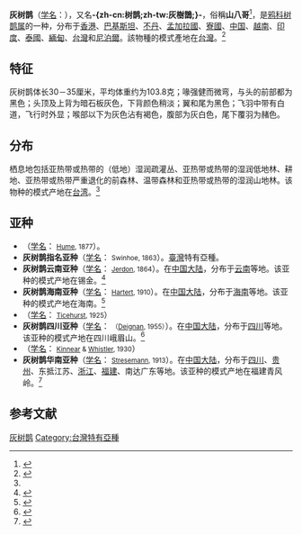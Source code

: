 {{NoteTA
|G1=LS
|T=zh-cn:灰树鹊; zh-tw:樹鵲; zh-hk:灰樹鵲 ;
|1=zh-cn:灰树鹊; zh-tw:樹鵲; zh-hk:灰樹鵲 
}}
{{speciesbox
| name = 灰树鹊
| status = LC
| status_system = IUCN3.1
| status_ref = <ref>{{IUCN|id=22705839 |title=''Dendrocitta formosae'' |assessors=[[BirdLife_International|BirdLife International]] |version=2013.2 |year=2012 |accessdate=26 November 2013}}</ref>
| image = Dendrocitta formosae formosae 1.jpg
| image_caption = 指名亞種
| genus = Dendrocitta
| species = formosae
| authority = [[郇和|Swinhoe]], 1863<ref name='id2895'>{{cite web| url =http://www.bioinfo.cn/db05/BjdwSpecies.php?action=view&id=2895| title =灰树鹊| work =《中国动物物种编目数据库》| publisher =中国科学院微生物研究所| author =中国科学院动物研究所| accessdate =2009-04-04| deadurl =yes| archiveurl =https://web.archive.org/web/20140202141814/http://www.bioinfo.cn/db05/BjdwSpecies.php?action=view&id=2895| archivedate =2014-02-02}}</ref><ref>{{cite journal | author = Robert Swinhoe | title = The Ornithology of Formosa, or Taiwan | journal = ''Ibis'' | volume = 5 | number = 3 | pages = 250–311 | year = 1863 | url = }}</ref>
| synonyms = 
* ''Crypsirina formosae sapiens''<br><small>（= ''D. a. sapiens''） Deignan, 1955</small>
* ''Dendrocitta himalayensis''<br><small>（= ''D. a. himalayensis''） Blyth, 1865</small>
* ''Dendrocitta formosae schistacea''<br><small>Stresemann, 1929</small>
* ''Dendrocitta sinensis insulae''<br><small>（= ''D. a. insulae''） Hartert, 1910</small>
* ''Dendrocitta sinensis''<br>var. ''formosae''<br><small>Swinhoe, 1863</small>
}}

'''灰树鹊'''（[[学名|学名]]：{{lang|la|''Dendrocitta formosae''}}），又名'''-{zh-cn:树鹊;zh-tw:灰樹鵲;}-'''，俗稱'''山八哥'''<ref name = npm>{{Cite book|editor=國立故宮博物院編輯委員會|year=1997|title=故宮鳥譜|volume=一|publisher=國立故宮博物院|isbn=957-562-308-8|pages=62–63|quote=山八哥，黑睛黃暈，灰臉，黑嘴，頂前及頷下有黑茸毛，頭頂、臆、腹俱灰色，背毛醬紅色，近尾灰白色，黑肩膊，黑翅，淺黑翮根露白毛，黑尾，尾根裏毛深赭色，黑足爪。}}</ref>，是[[鸦科|鸦科]][[树鹊属|树鹊属]]的一种，分布于[[香港|香港]]、[[巴基斯坦|巴基斯坦]]、[[不丹|不丹]]、[[孟加拉國|孟加拉國]]、[[寮國|寮國]]、[[中国|中国]]、[[越南|越南]]、[[印度|印度]]、[[泰國|泰國]]、[[緬甸|緬甸]]、[[台灣|台灣]]和[[尼泊爾|尼泊爾]]。該物種的模式產地在[[台灣|台灣]]。<ref>{{cite web|url=http://www.birdlife.org/datazone/speciesfactsheet.php?id=5737&m=0|title=Dendrocitta formosae|publisher=[[国际鸟盟|BirdLife.org]]|accessdate=2011-06-27|archive-date=2016-03-04|archive-url=https://web.archive.org/web/20160304141920/http://www.birdlife.org/datazone/speciesfactsheet.php?id=5737&m=0|dead-url=no}}</ref>

==特征==
灰树鹊体长30－35厘米，平均体重约为103.8克；喙强健而微弯，与头的前部都为黑色；头顶及上背为暗石板灰色，下背颜色稍淡；翼和尾为黑色；飞羽中带有白道，飞行时外显；喉部以下为灰色沾有褐色，腹部为灰白色，尾下覆羽为赭色。

==分布==
栖息地包括亚热带或热带的（低地）湿润疏灌丛、亚热带或热带的湿润低地林、耕地、亚热带或热带严重退化的前森林、温带森林和亚热带或热带的湿润山地林。该物种的模式产地在[[台湾|台湾]]。<ref name='id2895'/>

==亚种==
*（[[学名|学名]]：{{lang|la|''Dendrocitta formosae assimilis''}} <small>[[Allan_Octavian_Hume|Hume]], 1877</small>）。
*'''灰树鹊指名亚种'''（[[学名|学名]]：{{lang|la|''Dendrocitta formosae formosae''}} <small>Swinhoe, 1863</small>）。[[臺灣|臺灣]]特有亞種。
*'''灰树鹊云南亚种'''（[[学名|学名]]：{{lang|la|''Dendrocitta formosae himalayensis''}} <small>[[Thomas_Caverhill_Jerdon|Jerdon]], 1864</small>）。在[[中国大陆|中国大陆]]，分布于[[云南|云南]]等地。该亚种的模式产地在锡金。<ref name='id2897'>{{cite web| url =http://www.bioinfo.cn/db05/BjdwSpecies.php?action=view&id=2897| title =灰树鹊云南亚种| work =《中国动物物种编目数据库》| publisher =中国科学院微生物研究所| author =中国科学院动物研究所| accessdate =2009-04-04| deadurl =yes| archiveurl =https://web.archive.org/web/20140202141817/http://www.bioinfo.cn/db05/BjdwSpecies.php?action=view&id=2897| archivedate =2014-02-02}}</ref>
*'''灰树鹊海南亚种'''（[[学名|学名]]：{{lang|la|''Dendrocitta formosae insulae''}} <small>[[Ernst_Hartert|Hartert]], 1910</small>）。在[[中国大陆|中国大陆]]，分布于[[海南|海南]]等地。该亚种的模式产地在海南。<ref name='id2898'>{{cite web| url =http://www.bioinfo.cn/db05/BjdwSpecies.php?action=view&id=2898| title =灰树鹊海南亚种| work =《中国动物物种编目数据库》| publisher =中国科学院微生物研究所| author =中国科学院动物研究所| accessdate =2009-04-04| deadurl =yes| archiveurl =https://web.archive.org/web/20160305030604/http://www.bioinfo.cn/db05/BjdwSpecies.php?action=view&id=2898| archivedate =2016-03-05}}</ref>
*（[[学名|学名]]：{{lang|la|''Dendrocitta formosae occidentalis''}} <small>[[Claud_Buchanan_Ticehurst|Ticehurst]], 1925</small>）
*'''灰树鹊四川亚种'''（[[学名|学名]]：{{lang|la|''Dendrocitta formosae sapiens''}} <small>（[[Herbert_Girton_Deignan|Deignan]], 1955）</small>）。在[[中国大陆|中国大陆]]，分布于[[四川|四川]]等地。该亚种的模式产地在四川峨眉山。<ref name='id2899'>{{cite web| url =http://www.bioinfo.cn/db05/BjdwSpecies.php?action=view&id=2899| title =灰树鹊四川亚种| work =《中国动物物种编目数据库》| publisher =中国科学院微生物研究所| author =中国科学院动物研究所| accessdate =2009-04-04| deadurl =yes| archiveurl =https://web.archive.org/web/20160305044837/http://www.bioinfo.cn/db05/BjdwSpecies.php?action=view&id=2899| archivedate =2016-03-05}}</ref>
*（[[学名|学名]]：{{lang|la|''Dendrocitta formosae sarkari''}} <small>[[Norman_Boyd_Kinnear|Kinnear]] & [[Hugh_Whistler|Whistler]], 1930</small>）
*'''灰树鹊华南亚种'''（[[学名|学名]]：{{lang|la|''Dendrocitta formosae sinica''}} <small>[[Erwin_Stresemann|Stresemann]], 1913</small>）。在[[中国大陆|中国大陆]]，分布于[[四川|四川]]、[[贵州|贵州]]、东抵江苏、[[浙江|浙江]]、[[福建|福建]]、南达广东等地。该亚种的模式产地在福建青风岭。<ref name='id2900'>{{cite web| url =http://www.bioinfo.cn/db05/BjdwSpecies.php?action=view&id=2900| title =灰树鹊华南亚种| work =《中国动物物种编目数据库》| publisher =中国科学院微生物研究所| author =中国科学院动物研究所| accessdate =2009-04-04| deadurl =yes| archiveurl =https://web.archive.org/web/20160305052834/http://www.bioinfo.cn/db05/BjdwSpecies.php?action=view&id=2900| archivedate =2016-03-05}}</ref>

== 参考文献 ==
{{commons category|Dendrocitta formosae}}
{{reflist}}
{{Taxonbar|from=Q1589793}}

[[Category:树鹊属|灰树鹊]]
[[Category:台灣特有亞種|Category:台灣特有亞種]]